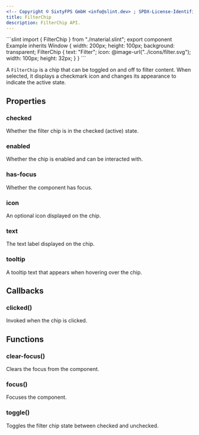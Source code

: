```yaml
---
<!-- Copyright © SixtyFPS GmbH <info@slint.dev> ; SPDX-License-Identifier: MIT -->
title: FilterChip
description: FilterChip API.
---
```



<CodeSnippetMD imagePath="/src/assets/generated/filterchip.png" scale="3" imageWidth="300" imageHeight="200" imageAlt="">
```slint
import { FilterChip } from "./material.slint";
export component Example inherits Window {
    width: 200px;
    height: 100px;
    background: transparent;
    FilterChip {
        text: "Filter";
        icon: @image-url("../icons/filter.svg");
        width: 100px;
        height: 32px;
    }
}
```
</CodeSnippetMD>

A `FilterChip` is a chip that can be toggled on and off to filter content. When selected, it displays a checkmark icon and changes its appearance to indicate the active state.

## Properties

### checked
<SlintProperty propName="checked" typeName="bool" propertyVisibility="in-out">
Whether the filter chip is in the checked (active) state.

</SlintProperty>

### enabled
<SlintProperty propName="enabled" typeName="bool" defaultValue="true">
Whether the chip is enabled and can be interacted with.
</SlintProperty>

### has-focus
<SlintProperty propName="has-focus" typeName="bool">
Whether the component has focus.
</SlintProperty>

### icon
<SlintProperty propName="icon" typeName="image">
An optional icon displayed on the chip.
</SlintProperty>

### text
<SlintProperty propName="text" typeName="string">
The text label displayed on the chip.
</SlintProperty>

### tooltip
<SlintProperty propName="tooltip" typeName="string">
A tooltip text that appears when hovering over the chip.
</SlintProperty>

## Callbacks

### clicked()
Invoked when the chip is clicked.

## Functions

### clear-focus()
Clears the focus from the component.

### focus()
Focuses the component.

### toggle()
Toggles the filter chip state between checked and unchecked.